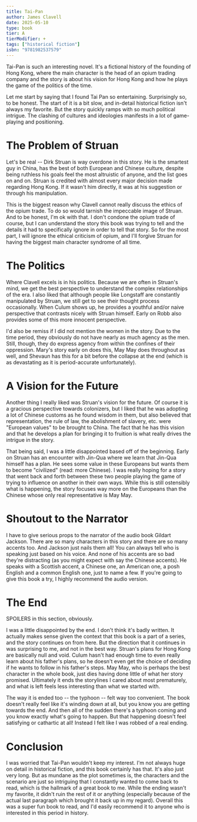 ```yaml
---
title: Tai-Pan
author: James Clavell
date: 2025-05-10
type: book
tier: A
tierModifier: +
tags: ["historical fiction"]
isbn: "9781982537579"
---
```


Tai-Pan is such an interesting novel. It's a fictional history of the founding of Hong Kong, where the main character is the head of an opium trading company and the story is about his vision for Hong Kong and how he plays the game of the politics of the time.

Let me start by saying that I found Tai Pan so entertaining. Surprisingly so, to be honest. The start of it is a bit slow, and in-detail historical fiction isn't always my favorite. But the story quickly ramps with so much political intrigue. The clashing of cultures and ideologies manifests in a lot of game-playing and positioning.

# The Problem of Struan
Let's be real -- Dirk Struan is way overdone in this story. He is the smartest guy in China, has the best of both European and Chinese culture, despite being ruthless his goals feel the most altruistic of anyone, and the list goes on and on. Struan is credited with almost every major decision made regarding Hong Kong. If it wasn't him directly, it was at his suggestion or through his manipulation.

This is the biggest reason why Clavell cannot really discuss the ethics of the opium trade. To do so would tarnish the impeccable image of Struan. And to be honest, I'm ok with that. I don't condone the opium trade of course, but I can understand the story this book was trying to tell and the details it had to specifically ignore in order to tell that story. So for the most part, I will ignore the ethical criticism of opium, and I'll forgive Struan for having the biggest main character syndrome of all time.

# The Politics
Where Clavell excels is in his politics. Because we are often in Struan's mind, we get the best perspective to understand the complex relationships of the era. I also liked that although people like Longstaff are constantly manipulated by Struan, we still get to see their thought process occasionally. When Culum shows up, he provides a youthful and/or naive perspective that contrasts nicely with Struan himself. Early on Robb also provides some of this more innocent perspective.

I'd also be remiss if I did not mention the women in the story. Due to the time period, they obviously do not have nearly as much agency as the men. Still, though, they do express agency from within the confines of their oppression. Mary's story early on does this, May May does throughout as well, and Shevaun has this for a bit before the collapse at the end (which is as devastating as it is period-accurate unfortunately).

# A Vision for the Future
Another thing I really liked was Struan's vision for the future. Of course it is a gracious perspective towards colonizers, but I liked that he was adopting a lot of Chinese customs as he found wisdom in them, but also believed that representation, the rule of law, the abolishment of slavery, etc. were "European values" to be brought to China. The fact that he has this vision and that he develops a plan for bringing it to fruition is what really drives the intrigue in the story.

That being said, I was a little disappointed based off of the beginning. Early on Struan has an encounter with Jin-Qua where we learn that Jin-Qua himself has a plan. He sees some value in these Europeans but wants them to become "civilized" (read: more Chinese). I was really hoping for a story that went back and forth between these two people playing the game of trying to influence on another in their own ways. While this is still ostensibly what is happening, the story focuses way more on the Europeans than the Chinese whose only real representative is May May.

# Shoutout to the Narrator
I have to give serious props to the narrator of the audio book Gildart Jackson. There are so many characters in this story and there are so many accents too. And Jackson just nails them all! You can always tell who is speaking just based on his voice. And none of his accents are so bad they're distracting (as you might expect with say the Chinese accents). He speaks with a Scottish accent, a Chinese one, an American one, a posh English and a common English one, just to name a few. If you're going to give this book a try, I highly recommend the audio version.

# The End
SPOILERS in this section, obviously.

I was a little disappointed by the end. I don't think it's badly written. It actually makes sense given the context that this book is a part of a series, and the story continues on from here. But the direction that it continues in was surprising to me, and not in the best way. Struan's plans for Hong Kong are basically null and void. Culum hasn't had enough time to even really learn about his father's plans, so he doesn't even get the choice of deciding if he wants to follow in his father's steps. May May, who is perhaps the best character in the whole book, just dies having done little of what her story promised. Ultimately it ends the storylines I cared about most prematurely, and what is left feels less interesting than what we started with.

The way it is ended too -- the typhoon -- felt way too convenient. The book doesn't really feel like it's winding down at all, but you know you are getting towards the end. And then all of the sudden there's a typhoon coming and you know exactly what's going to happen. But that happening doesn't feel satisfying or cathartic at all! Instead I felt like I was robbed of a real ending.

# Conclusion
I was worried that Tai-Pan wouldn't keep my interest. I'm not always huge on detail in historical fiction, and this book certainly has that. It's also just very long. But as mundane as the plot sometimes is, the characters and the scenario are just so intriguing that I constantly wanted to come back to read, which is the hallmark of a great book to me. While the ending wasn't my favorite, it didn't ruin the rest of it or anything (especially because of the actual last paragraph which brought it back up in my regard). Overall this was a super fun book to read, and I'd easily recommend it to anyone who is interested in this period in history.
